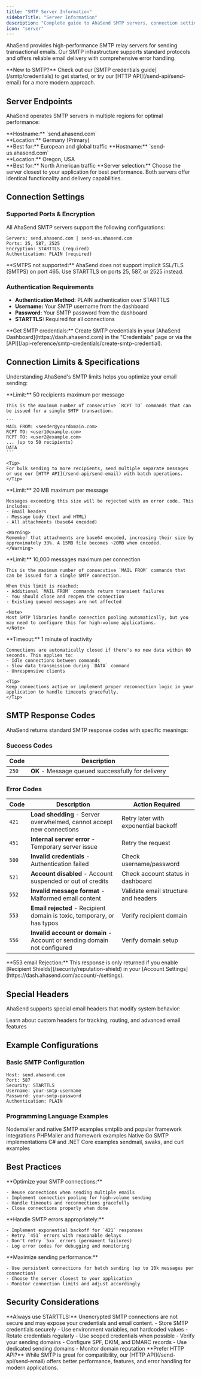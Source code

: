 ```yaml
---
title: "SMTP Server Information"
sidebarTitle: "Server Information"
description: "Complete guide to AhaSend SMTP servers, connection settings, limits, and response codes"
icon: "server"
---
```


AhaSend provides high-performance SMTP relay servers for sending transactional emails. Our SMTP infrastructure supports standard protocols and offers reliable email delivery with comprehensive error handling.

<Info>
**New to SMTP?** Check out our [SMTP credentials guide](/smtp/credentials) to get started, or try our [HTTP API](/send-api/send-email) for a more modern approach.
</Info>

## Server Endpoints

AhaSend operates SMTP servers in multiple regions for optimal performance:

<CardGroup cols={2}>
  <Card title="European Server" icon="earth-europe">
    **Hostname:** `send.ahasend.com`<br />
    **Location:** Germany (Primary)<br />
    **Best for:** European and global traffic
  </Card>
  <Card title="US Server" icon="earth-americas">
    **Hostname:** `send-us.ahasend.com`<br />
    **Location:** Oregon, USA<br />
    **Best for:** North American traffic
  </Card>
</CardGroup>

<Tip>
**Server selection:** Choose the server closest to your application for best performance. Both servers offer identical functionality and delivery capabilities.
</Tip>

## Connection Settings

### Supported Ports & Encryption

All AhaSend SMTP servers support the following configurations:

```
Servers: send.ahasend.com | send-us.ahasend.com
Ports: 25, 587, 2525
Encryption: STARTTLS (required)
Authentication: PLAIN (required)
```

<Warning>
**SMTPS not supported:** AhaSend does not support implicit SSL/TLS (SMTPS) on port 465. Use STARTTLS on ports 25, 587, or 2525 instead.
</Warning>

### Authentication Requirements

- **Authentication Method:** PLAIN authentication over STARTTLS
- **Username:** Your SMTP username from the dashboard
- **Password:** Your SMTP password from the dashboard
- **STARTTLS:** Required for all connections

<Note>
**Get SMTP credentials:** Create SMTP credentials in your [AhaSend Dashboard](https://dash.ahasend.com) in the "Credentials" page or via the [API](/api-reference/smtp-credentials/create-smtp-credential).
</Note>

## Connection Limits & Specifications

Understanding AhaSend's SMTP limits helps you optimize your email sending:

<AccordionGroup>
  <Accordion title="Recipients Per Message" icon="users">
    **Limit:** 50 recipients maximum per message

    This is the maximum number of consecutive `RCPT TO` commands that can be issued for a single SMTP transaction.

    ```
    MAIL FROM: <sender@yourdomain.com>
    RCPT TO: <user1@example.com>
    RCPT TO: <user2@example.com>
    ... (up to 50 recipients)
    DATA
    ```

    <Tip>
    For bulk sending to more recipients, send multiple separate messages or use our [HTTP API](/send-api/send-email) with batch operations.
    </Tip>
  </Accordion>

  <Accordion title="Message Size Limit" icon="file-zipper">
    **Limit:** 20 MB maximum per message

    Messages exceeding this size will be rejected with an error code. This includes:
    - Email headers
    - Message body (text and HTML)
    - All attachments (base64 encoded)

    <Warning>
    Remember that attachments are base64 encoded, increasing their size by approximately 33%. A 15MB file becomes ~20MB when encoded.
    </Warning>
  </Accordion>

  <Accordion title="Messages Per Connection" icon="envelopes-bulk">
    **Limit:** 10,000 messages maximum per connection

    This is the maximum number of consecutive `MAIL FROM` commands that can be issued for a single SMTP connection.

    When this limit is reached:
    - Additional `MAIL FROM` commands return transient failures
    - You should close and reopen the connection
    - Existing queued messages are not affected

    <Note>
    Most SMTP libraries handle connection pooling automatically, but you may need to configure this for high-volume applications.
    </Note>
  </Accordion>

  <Accordion title="Connection Timeout" icon="clock">
    **Timeout:** 1 minute of inactivity

    Connections are automatically closed if there's no new data within 60 seconds. This applies to:
    - Idle connections between commands
    - Slow data transmission during `DATA` command
    - Unresponsive clients

    <Tip>
    Keep connections active or implement proper reconnection logic in your application to handle timeouts gracefully.
    </Tip>
  </Accordion>
</AccordionGroup>

## SMTP Response Codes

AhaSend returns standard SMTP response codes with specific meanings:

### Success Codes

| Code | Description |
|------|-------------|
| `250` | **OK** - Message queued successfully for delivery |

### Error Codes

| Code | Description | Action Required |
|------|-------------|-----------------|
| `421` | **Load shedding** - Server overwhelmed, cannot accept new connections | Retry later with exponential backoff |
| `451` | **Internal server error** - Temporary server issue | Retry the request |
| `500` | **Invalid credentials** - Authentication failed | Check username/password |
| `521` | **Account disabled** - Account suspended or out of credits | Check account status in dashboard |
| `552` | **Invalid message format** - Malformed email content | Validate email structure and headers |
| `553` | **Email rejected** - Recipient domain is toxic, temporary, or has typos | Verify recipient domain |
| `556` | **Invalid account or domain** - Account or sending domain not configured | Verify domain setup |

<Warning>
**553 email Rejection:** This response is only returned if you enable [Recipient Shields](/security/reputation-shield) in your [Account Settings](https://dash.ahasend.com/account/-/settings).
</Warning>

## Special Headers

AhaSend supports special email headers that modify system behavior:

<Card title="Custom Headers" icon="tags" href="/smtp/special-headers">
  Learn about custom headers for tracking, routing, and advanced email features
</Card>

## Example Configurations

### Basic SMTP Configuration

```
Host: send.ahasend.com
Port: 587
Security: STARTTLS
Username: your-smtp-username
Password: your-smtp-password
Authentication: PLAIN
```

### Programming Language Examples

<CardGroup cols={3}>
  <Card title="Node.js" icon="node-js" href="/smtp/nodejs">
    Nodemailer and native SMTP examples
  </Card>
  <Card title="Python" icon="python" href="/smtp/python">
    smtplib and popular framework integrations
  </Card>
  <Card title="PHP" icon="php" href="/smtp/php">
    PHPMailer and framework examples
  </Card>
  <Card title="Go" icon="golang" href="/smtp/golang">
    Native Go SMTP implementations
  </Card>
  <Card title=".NET" icon="microsoft" href="/smtp/dotnet">
    C# and .NET Core examples
  </Card>
  <Card title="Command Line" icon="terminal" href="/smtp/cli">
    sendmail, swaks, and curl examples
  </Card>
</CardGroup>

## Best Practices

<AccordionGroup>
  <Accordion title="Connection Management">
    **Optimize your SMTP connections:**

    - Reuse connections when sending multiple emails
    - Implement connection pooling for high-volume sending
    - Handle timeouts and reconnections gracefully
    - Close connections properly when done
  </Accordion>

  <Accordion title="Error Handling">
    **Handle SMTP errors appropriately:**

    - Implement exponential backoff for `421` responses
    - Retry `451` errors with reasonable delays
    - Don't retry `5xx` errors (permanent failures)
    - Log error codes for debugging and monitoring
  </Accordion>

  <Accordion title="Performance Optimization">
    **Maximize sending performance:**

    - Use persistent connections for batch sending (up to 10k messages per connection)
    - Choose the server closest to your application
    - Monitor connection limits and adjust accordingly
  </Accordion>
</AccordionGroup>

## Security Considerations

<Warning>
**Always use STARTTLS:** Unencrypted SMTP connections are not secure and may expose your credentials and email content.
</Warning>

<CardGroup cols={2}>
  <Card title="Credential Security" icon="shield-check">
    - Store SMTP credentials securely
    - Use environment variables, not hardcoded values
    - Rotate credentials regularly
    - Use scoped credentials when possible
  </Card>
  <Card title="Domain Authentication" icon="certificate">
    - Verify your sending domains
    - Configure SPF, DKIM, and DMARC records
    - Use dedicated sending domains
    - Monitor domain reputation
  </Card>
</CardGroup>

<Info>
**Prefer HTTP API?** While SMTP is great for compatibility, our [HTTP API](/send-api/send-email) offers better performance, features, and error handling for modern applications.
</Info>